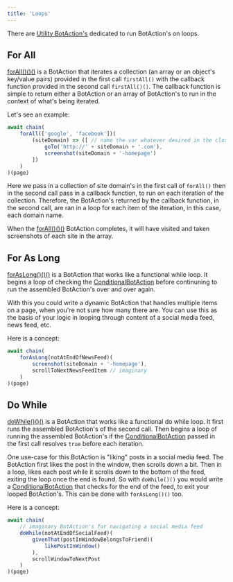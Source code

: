 ---
title: 'Loops'
---

There are [Utility BotAction's](/api/utilities) dedicated to run BotAction's on loops.

## For All

[forAll()()()](/api/utilities#for-all) is a BotAction that iterates a collection (an array or an object's key/value pairs) provided in the first call `firstAll()` with the callback function provided in the second call `firstAll()()`. The callback function is simple to return either a BotAction or an array of BotAction's to run in the context of what's being iterated.

Let's see an example:
```typescript
await chain(
    forAll(['google', 'facebook'])(
        (siteDomain) => ([ // name the var whatever desired in the closure
            goTo('http://' + siteDomain + '.com'),
            screenshot(siteDomain + '-homepage')
        ])
    )
)(page)
```
Here we pass in a collection of site domain's in the first call of `forAll()` then in the second call pass in a callback function, to run on each iteration of the collection. Therefore, the BotAction's returned by the callback function, in the second call, are ran in a loop for each item of the iteration, in this case, each domain name.

When the [forAll()()()](/api/utilities#for-all) BotAction completes, it will have visited and taken screenshots of each site in the array.

## For As Long

[forAsLong()()()](/api/utilities#for-as-long) is a BotAction that works like a functional while loop. It begins a loop of checking the [ConditionalBotAction](/advanced/conditionals#conditional-botaction) before continuning to run the assembled BotAction's over and over again.

With this you could write a dynamic BotAction that handles multiple items on a page, when you're not sure how many there are. You can use this as the basis of your logic in looping through content of a social media feed, news feed, etc. 

Here is a concept:
```typescript
await chain(
    forAsLong(notAtEndOfNewsFeed)(
        screenshot(siteDomain + '-homepage'),
        scrollToNextNewsFeedItem // imaginary
    )
)(page)
```

## Do While

[doWhile()()()](/api/utilities#do-while) is a BotAction that works like a functional do while loop. It first runs the assembled BotAction's of the second call. Then begins a loop of running the assembled BotAction's if the [ConditionalBotAction](/advanced/conditionals#conditional-botaction) passed in the first call resolves `true` before each iteration.

One use-case for this BotAction is "liking" posts in a social media feed. The BotAction first likes the post in the window, then scrolls down a bit. Then in a loop, likes each post while it scrolls down to the bottom of the feed, exiting the loop once the end is found. So with `doWhile()()` you would write a [ConditionalBotAction](/advanced/conditionals#conditional-botaction) that checks for the end of the feed, to exit your looped BotAction's. This can be done with `forAsLong()()` too.

Here is a concept:
```typescript
await chain(
    // imaginary BotAction's for navigating a social media feed
    doWhile(notAtEndOfSocialFeed)(
        givenThat(postInWindowBelongsToFriend)(
            likePostInWindow()
        ),
        scrollWindowToNextPost
    )
)(page)
```